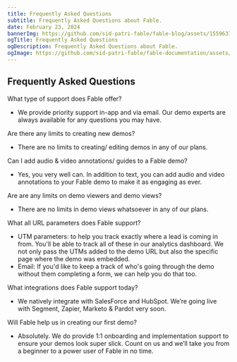 ```yaml
---
title: Frequently Asked Questions
subtitle: Frequently Asked Questions about Fable.
date: February 23, 2024
bannerImg: https://github.com/sid-patri-fable/fable-blog/assets/155963795/fe84d566-41fe-4571-96e0-dcd47a4af035
ogTitle: Frequently Asked Questions
ogDescription: Frequently Asked Questions about Fable.
ogImage: https://github.com/sid-patri-fable/fable-documentation/assets/155963795/b4e5b310-ef91-4b56-b2f6-6420de9d7fe1
---
```

## Frequently Asked Questions

What type of support does Fable offer?
- We provide priority support in-app and via email. Our demo experts are always available for any questions you may have.

Are there any limits to creating new demos?
- There are no limits to creating/ editing demos in any of our plans.

Can I add audio & video annotations/ guides to a Fable demo?
- Yes, you very well can. In addition to text, you can add audio and video annotations to your Fable demo to make it as engaging as ever.

Are are any limits on demo viewers and demo views?
- There are no limits in demo views whatsoever in any of our plans.

What all URL parameters does Fable support?
- UTM parameters: to help you track exactly where a lead is coming in from. You'll be able to track all of these in our analytics dashboard. We not only pass the UTMs added to the demo URL but also the specific page where the demo was embedded.
- Email: If you'd like to keep a track of who's going through the demo without them completing a form, we can help you do that too.

What integrations does Fable support today?
- We natively integrate with SalesForce and HubSpot. We’re going live with Segment, Zapier, Marketo & Pardot very soon.

Will Fable help us in creating our first demo?
- Absolutely. We do provide 1:1 onboarding and implementation support to ensure your demos look super slick. Count on us and we’ll take you from a beginner to a power user of Fable in no time.
